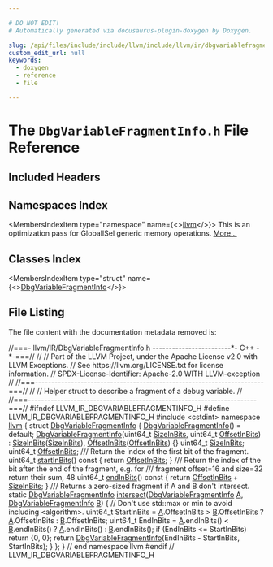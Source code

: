 ```yaml
---

# DO NOT EDIT!
# Automatically generated via docusaurus-plugin-doxygen by Doxygen.

slug: /api/files/include/include/llvm/include/llvm/ir/dbgvariablefragmentinfo-h
custom_edit_url: null
keywords:
  - doxygen
  - reference
  - file

---
```





# The `DbgVariableFragmentInfo.h` File Reference

<DoxygenPage pluginConfig={pluginConfig}>



## Included Headers

<IncludesList>
<IncludesListItem
  filePath="cstdint"
  permalink=""
  isLocal="false" />
</IncludesList>

## Namespaces Index

<MembersIndex>

<MembersIndexItem
  type="namespace"
  name={<><a href="/docs/api/namespaces/llvm">llvm</a></>}>
This is an optimization pass for GlobalISel generic memory operations. <a href="/docs/api/namespaces/llvm/#details">More...</a>
</MembersIndexItem>

</MembersIndex>

## Classes Index

<MembersIndex>

<MembersIndexItem
  type="struct"
  name={<><a href="/docs/api/structs/llvm/dbgvariablefragmentinfo">DbgVariableFragmentInfo</a></>}>
</MembersIndexItem>

</MembersIndex>


## File Listing

The file content with the documentation metadata removed is:

<ProgramListing>

<Link id="l00001" /><CodeLine lineNumber="1"><Highlight kind="comment">//===- llvm/IR/DbgVariableFragmentInfo.h ------------------------&#42;- C++ -&#42;-===//</Highlight><Highlight kind="normal"></Highlight></CodeLine>
<Link id="l00002" /><CodeLine lineNumber="2"><Highlight kind="normal"></Highlight><Highlight kind="comment">//</Highlight><Highlight kind="normal"></Highlight></CodeLine>
<Link id="l00003" /><CodeLine lineNumber="3"><Highlight kind="normal"></Highlight><Highlight kind="comment">// Part of the LLVM Project, under the Apache License v2.0 with LLVM Exceptions.</Highlight><Highlight kind="normal"></Highlight></CodeLine>
<Link id="l00004" /><CodeLine lineNumber="4"><Highlight kind="normal"></Highlight><Highlight kind="comment">// See https://llvm.org/LICENSE.txt for license information.</Highlight><Highlight kind="normal"></Highlight></CodeLine>
<Link id="l00005" /><CodeLine lineNumber="5"><Highlight kind="normal"></Highlight><Highlight kind="comment">// SPDX-License-Identifier: Apache-2.0 WITH LLVM-exception</Highlight><Highlight kind="normal"></Highlight></CodeLine>
<Link id="l00006" /><CodeLine lineNumber="6"><Highlight kind="normal"></Highlight><Highlight kind="comment">//</Highlight><Highlight kind="normal"></Highlight></CodeLine>
<Link id="l00007" /><CodeLine lineNumber="7"><Highlight kind="normal"></Highlight><Highlight kind="comment">//===----------------------------------------------------------------------===//</Highlight><Highlight kind="normal"></Highlight></CodeLine>
<Link id="l00008" /><CodeLine lineNumber="8"><Highlight kind="normal"></Highlight><Highlight kind="comment">//</Highlight><Highlight kind="normal"></Highlight></CodeLine>
<Link id="l00009" /><CodeLine lineNumber="9"><Highlight kind="normal"></Highlight><Highlight kind="comment">// Helper struct to describe a fragment of a debug variable.</Highlight><Highlight kind="normal"></Highlight></CodeLine>
<Link id="l00010" /><CodeLine lineNumber="10"><Highlight kind="normal"></Highlight><Highlight kind="comment">//</Highlight><Highlight kind="normal"></Highlight></CodeLine>
<Link id="l00011" /><CodeLine lineNumber="11"><Highlight kind="normal"></Highlight><Highlight kind="comment">//===----------------------------------------------------------------------===//</Highlight><Highlight kind="normal"></Highlight></CodeLine>
<Link id="l00012" /><CodeLine lineNumber="12"><Highlight kind="normal"></Highlight><Highlight kind="preprocessor">#ifndef LLVM&#95;IR&#95;DBGVARIABLEFRAGMENTINFO&#95;H</Highlight><Highlight kind="normal"></Highlight></CodeLine>
<Link id="l00013" /><CodeLine lineNumber="13"><Highlight kind="normal"></Highlight><Highlight kind="preprocessor">#define LLVM&#95;IR&#95;DBGVARIABLEFRAGMENTINFO&#95;H</Highlight><Highlight kind="normal"></Highlight></CodeLine>
<Link id="l00014" /><CodeLine lineNumber="14"><Highlight kind="normal"></Highlight></CodeLine>
<Link id="l00015" /><CodeLine lineNumber="15"><Highlight kind="normal"></Highlight><Highlight kind="preprocessor">#include &lt;cstdint&gt;</Highlight><Highlight kind="normal"></Highlight></CodeLine>
<Link id="l00016" /><CodeLine lineNumber="16"><Highlight kind="normal"></Highlight></CodeLine>
<Link id="l00017" /><CodeLine lineNumber="17"><Highlight kind="normal"></Highlight><Highlight kind="keyword">namespace </Highlight><Highlight kind="normal"><a href="/docs/api/namespaces/llvm">llvm</a> &#123;</Highlight></CodeLine>
<Link id="l00018" /><CodeLine lineNumber="18" lineLink="/docs/api/structs/llvm/dbgvariablefragmentinfo"><Highlight kind="normal"></Highlight><Highlight kind="keyword">struct </Highlight><Highlight kind="normal"><a href="/docs/api/structs/llvm/dbgvariablefragmentinfo/#a5c235ba7e1d271d668371091802fc165">DbgVariableFragmentInfo</a> &#123;</Highlight></CodeLine>
<Link id="l00019" /><CodeLine lineNumber="19" lineLink="/docs/api/structs/llvm/dbgvariablefragmentinfo/#a5c235ba7e1d271d668371091802fc165"><Highlight kind="normal">  <a href="/docs/api/structs/llvm/dbgvariablefragmentinfo/#a5c235ba7e1d271d668371091802fc165">DbgVariableFragmentInfo</a>() = </Highlight><Highlight kind="keywordflow">default</Highlight><Highlight kind="normal">;</Highlight></CodeLine>
<Link id="l00020" /><CodeLine lineNumber="20" lineLink="/docs/api/structs/llvm/dbgvariablefragmentinfo/#a829b2cbe0ddacc7f79c2fc6eaba1489c"><Highlight kind="normal">  <a href="/docs/api/structs/llvm/dbgvariablefragmentinfo/#a829b2cbe0ddacc7f79c2fc6eaba1489c">DbgVariableFragmentInfo</a>(uint64&#95;t <a href="/docs/api/structs/llvm/dbgvariablefragmentinfo/#af581a7bb056b2b642d6705cc4af65fa2">SizeInBits</a>, uint64&#95;t <a href="/docs/api/structs/llvm/dbgvariablefragmentinfo/#aa448040bf5ec2ebafc3dbe0eb15b6d55">OffsetInBits</a>)</Highlight></CodeLine>
<Link id="l00021" /><CodeLine lineNumber="21"><Highlight kind="normal">      : <a href="/docs/api/structs/llvm/dbgvariablefragmentinfo/#af581a7bb056b2b642d6705cc4af65fa2">SizeInBits</a>(<a href="/docs/api/structs/llvm/dbgvariablefragmentinfo/#af581a7bb056b2b642d6705cc4af65fa2">SizeInBits</a>), <a href="/docs/api/structs/llvm/dbgvariablefragmentinfo/#aa448040bf5ec2ebafc3dbe0eb15b6d55">OffsetInBits</a>(<a href="/docs/api/structs/llvm/dbgvariablefragmentinfo/#aa448040bf5ec2ebafc3dbe0eb15b6d55">OffsetInBits</a>) &#123;&#125;</Highlight></CodeLine>
<Link id="l00022" /><CodeLine lineNumber="22" lineLink="/docs/api/structs/llvm/dbgvariablefragmentinfo/#af581a7bb056b2b642d6705cc4af65fa2"><Highlight kind="normal">  uint64&#95;t <a href="/docs/api/structs/llvm/dbgvariablefragmentinfo/#af581a7bb056b2b642d6705cc4af65fa2">SizeInBits</a>;</Highlight></CodeLine>
<Link id="l00023" /><CodeLine lineNumber="23" lineLink="/docs/api/structs/llvm/dbgvariablefragmentinfo/#aa448040bf5ec2ebafc3dbe0eb15b6d55"><Highlight kind="normal">  uint64&#95;t <a href="/docs/api/structs/llvm/dbgvariablefragmentinfo/#aa448040bf5ec2ebafc3dbe0eb15b6d55">OffsetInBits</a>;</Highlight><Highlight kind="comment"></Highlight></CodeLine>
<Link id="l00024" /><CodeLine lineNumber="24"><Highlight kind="comment">  /// Return the index of the first bit of the fragment.</Highlight><Highlight kind="normal"></Highlight></CodeLine>
<Link id="l00025" /><CodeLine lineNumber="25" lineLink="/docs/api/structs/llvm/dbgvariablefragmentinfo/#a0627a69223128917db3ddbeec59d0bf9"><Highlight kind="normal">  uint64&#95;t <a href="/docs/api/structs/llvm/dbgvariablefragmentinfo/#a0627a69223128917db3ddbeec59d0bf9">startInBits</a>()</Highlight><Highlight kind="keyword"> const </Highlight><Highlight kind="normal">&#123; </Highlight><Highlight kind="keywordflow">return</Highlight><Highlight kind="normal"> <a href="/docs/api/structs/llvm/dbgvariablefragmentinfo/#aa448040bf5ec2ebafc3dbe0eb15b6d55">OffsetInBits</a>; &#125;</Highlight><Highlight kind="comment"></Highlight></CodeLine>
<Link id="l00026" /><CodeLine lineNumber="26"><Highlight kind="comment">  /// Return the index of the bit after the end of the fragment, e.g. for</Highlight></CodeLine>
<Link id="l00027" /><CodeLine lineNumber="27"><Highlight kind="comment">  /// fragment offset=16 and size=32 return their sum, 48</Highlight><Highlight kind="normal"></Highlight></CodeLine>
<Link id="l00028" /><CodeLine lineNumber="28" lineLink="/docs/api/structs/llvm/dbgvariablefragmentinfo/#ada73d0382fc8c21c8c09a675a071e1a4"><Highlight kind="normal">  uint64&#95;t <a href="/docs/api/structs/llvm/dbgvariablefragmentinfo/#ada73d0382fc8c21c8c09a675a071e1a4">endInBits</a>()</Highlight><Highlight kind="keyword"> const </Highlight><Highlight kind="normal">&#123; </Highlight><Highlight kind="keywordflow">return</Highlight><Highlight kind="normal"> <a href="/docs/api/structs/llvm/dbgvariablefragmentinfo/#aa448040bf5ec2ebafc3dbe0eb15b6d55">OffsetInBits</a> + <a href="/docs/api/structs/llvm/dbgvariablefragmentinfo/#af581a7bb056b2b642d6705cc4af65fa2">SizeInBits</a>; &#125;</Highlight></CodeLine>
<Link id="l00029" /><CodeLine lineNumber="29"><Highlight kind="normal"></Highlight><Highlight kind="comment"></Highlight></CodeLine>
<Link id="l00030" /><CodeLine lineNumber="30"><Highlight kind="comment">  /// Returns a zero-sized fragment if A and B don&#39;t intersect.</Highlight><Highlight kind="normal"></Highlight></CodeLine>
<Link id="l00031" /><CodeLine lineNumber="31" lineLink="/docs/api/structs/llvm/dbgvariablefragmentinfo/#aa86c07e6c797389355badf65a44276f8"><Highlight kind="normal">  </Highlight><Highlight kind="keyword">static</Highlight><Highlight kind="normal"> <a href="/docs/api/structs/llvm/dbgvariablefragmentinfo/#a5c235ba7e1d271d668371091802fc165">DbgVariableFragmentInfo</a> <a href="/docs/api/structs/llvm/dbgvariablefragmentinfo/#aa86c07e6c797389355badf65a44276f8">intersect</a>(<a href="/docs/api/structs/llvm/dbgvariablefragmentinfo/#a5c235ba7e1d271d668371091802fc165">DbgVariableFragmentInfo</a> <a href="/docs/api/files/lib/lib/ir/builtingcs-cpp/#a2e38c85003a042421cde1647632d0b72">A</a>,</Highlight></CodeLine>
<Link id="l00032" /><CodeLine lineNumber="32"><Highlight kind="normal">                                           <a href="/docs/api/structs/llvm/dbgvariablefragmentinfo/#a5c235ba7e1d271d668371091802fc165">DbgVariableFragmentInfo</a> <a href="/docs/api/files/lib/lib/ir/builtingcs-cpp/#ae76959fe811ba090de4cba69ac00f1da">B</a>) &#123;</Highlight></CodeLine>
<Link id="l00033" /><CodeLine lineNumber="33"><Highlight kind="normal">    </Highlight><Highlight kind="comment">// Don&#39;t use std::max or min to avoid including &lt;algorithm&gt;.</Highlight><Highlight kind="normal"></Highlight></CodeLine>
<Link id="l00034" /><CodeLine lineNumber="34"><Highlight kind="normal">    uint64&#95;t StartInBits =</Highlight></CodeLine>
<Link id="l00035" /><CodeLine lineNumber="35"><Highlight kind="normal">        <a href="/docs/api/files/lib/lib/ir/builtingcs-cpp/#a2e38c85003a042421cde1647632d0b72">A</a>.OffsetInBits &gt; <a href="/docs/api/files/lib/lib/ir/builtingcs-cpp/#ae76959fe811ba090de4cba69ac00f1da">B</a>.OffsetInBits ? <a href="/docs/api/files/lib/lib/ir/builtingcs-cpp/#a2e38c85003a042421cde1647632d0b72">A</a>.OffsetInBits : <a href="/docs/api/files/lib/lib/ir/builtingcs-cpp/#ae76959fe811ba090de4cba69ac00f1da">B</a>.OffsetInBits;</Highlight></CodeLine>
<Link id="l00036" /><CodeLine lineNumber="36"><Highlight kind="normal">    uint64&#95;t EndInBits =</Highlight></CodeLine>
<Link id="l00037" /><CodeLine lineNumber="37"><Highlight kind="normal">        <a href="/docs/api/files/lib/lib/ir/builtingcs-cpp/#a2e38c85003a042421cde1647632d0b72">A</a>.endInBits() &lt; <a href="/docs/api/files/lib/lib/ir/builtingcs-cpp/#ae76959fe811ba090de4cba69ac00f1da">B</a>.endInBits() ? <a href="/docs/api/files/lib/lib/ir/builtingcs-cpp/#a2e38c85003a042421cde1647632d0b72">A</a>.endInBits() : <a href="/docs/api/files/lib/lib/ir/builtingcs-cpp/#ae76959fe811ba090de4cba69ac00f1da">B</a>.endInBits();</Highlight></CodeLine>
<Link id="l00038" /><CodeLine lineNumber="38"><Highlight kind="normal">    </Highlight><Highlight kind="keywordflow">if</Highlight><Highlight kind="normal"> (EndInBits &lt;= StartInBits)</Highlight></CodeLine>
<Link id="l00039" /><CodeLine lineNumber="39"><Highlight kind="normal">      </Highlight><Highlight kind="keywordflow">return</Highlight><Highlight kind="normal"> &#123;0, 0&#125;;</Highlight></CodeLine>
<Link id="l00040" /><CodeLine lineNumber="40"><Highlight kind="normal">    </Highlight><Highlight kind="keywordflow">return</Highlight><Highlight kind="normal"> <a href="/docs/api/structs/llvm/dbgvariablefragmentinfo/#a5c235ba7e1d271d668371091802fc165">DbgVariableFragmentInfo</a>(EndInBits - StartInBits, StartInBits);</Highlight></CodeLine>
<Link id="l00041" /><CodeLine lineNumber="41"><Highlight kind="normal">  &#125;</Highlight></CodeLine>
<Link id="l00042" /><CodeLine lineNumber="42"><Highlight kind="normal">&#125;;</Highlight></CodeLine>
<Link id="l00043" /><CodeLine lineNumber="43"><Highlight kind="normal">&#125; </Highlight><Highlight kind="comment">// end namespace llvm</Highlight><Highlight kind="normal"></Highlight></CodeLine>
<Link id="l00044" /><CodeLine lineNumber="44"><Highlight kind="normal"></Highlight></CodeLine>
<Link id="l00045" /><CodeLine lineNumber="45"><Highlight kind="normal"></Highlight><Highlight kind="preprocessor">#endif </Highlight><Highlight kind="comment">// LLVM&#95;IR&#95;DBGVARIABLEFRAGMENTINFO&#95;H</Highlight><Highlight kind="normal"></Highlight></CodeLine>

</ProgramListing>


</DoxygenPage>
